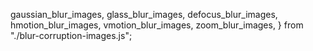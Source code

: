 
  gaussian_blur_images,
  glass_blur_images,
  defocus_blur_images,
  hmotion_blur_images,
  vmotion_blur_images,
  zoom_blur_images,
} from "./blur-corruption-images.js";

<DisplayImages
  id={props.id}
  images={hmotion_blur_images}
  data={props.getResults(algo_cid).results}
  corruption_index={3}
  corruption_name="Blur: Horizontal Motion Blur"
/>
